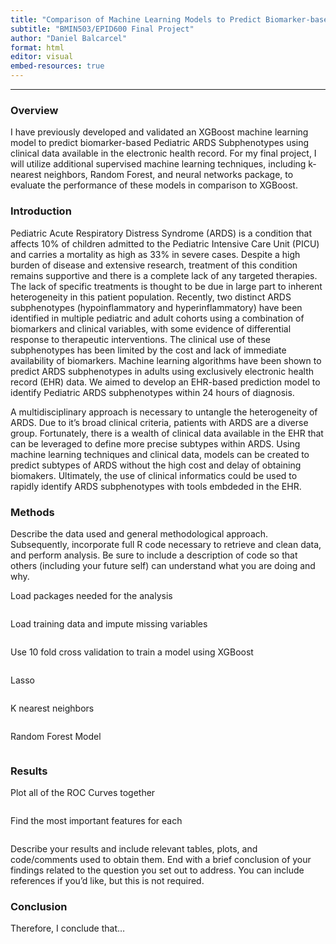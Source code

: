 ```yaml
---
title: "Comparison of Machine Learning Models to Predict Biomarker-based PARDS Subphenotypes Using CLinical Data"
subtitle: "BMIN503/EPID600 Final Project"
author: "Daniel Balcarcel"
format: html
editor: visual
embed-resources: true
---
```


------------------------------------------------------------------------

### Overview

I have previously developed and validated an XGBoost machine learning model to predict biomarker-based Pediatric ARDS Subphenotypes using clinical data available in the electronic health record. For my final project, I will utilize additional supervised machine learning techniques, including k-nearest neighbors, Random Forest, and neural networks package, to evaluate the performance of these models in comparison to XGBoost.

### Introduction

Pediatric Acute Respiratory Distress Syndrome (ARDS) is a condition that affects 10% of children admitted to the Pediatric Intensive Care Unit (PICU) and carries a mortality as high as 33% in severe cases. Despite a high burden of disease and extensive research, treatment of this condition remains supportive and there is a complete lack of any targeted therapies. The lack of specific treatments is thought to be due in large part to inherent heterogeneity in this patient population. Recently, two distinct ARDS subphenotypes (hypoinflammatory and hyperinflammatory) have been identified in multiple pediatric and adult cohorts using a combination of biomarkers and clinical variables, with some evidence of differential response to therapeutic interventions. The clinical use of these subphenotypes has been limited by the cost and lack of immediate availability of biomarkers. Machine learning algorithms have been shown to predict ARDS subphenotypes in adults using exclusively electronic health record (EHR) data. We aimed to develop an EHR-based prediction model to identify Pediatric ARDS subphenotypes within 24 hours of diagnosis.

A multidisciplinary approach is necessary to untangle the heterogeneity of ARDS. Due to it's broad clinical criteria, patients with ARDS are a diverse group. Fortunately, there is a wealth of clinical data available in the EHR that can be leveraged to define more precise subtypes within ARDS. Using machine learning techniques and clinical data, models can be created to predict subtypes of ARDS without the high cost and delay of obtaining biomakers. Ultimately, the use of clinical informatics could be used to rapidly identify ARDS subphenotypes with tools embdeded in the EHR.

### Methods

Describe the data used and general methodological approach. Subsequently, incorporate full R code necessary to retrieve and clean data, and perform analysis. Be sure to include a description of code so that others (including your future self) can understand what you are doing and why.

Load packages needed for the analysis

```r

```

Load training data and impute missing variables

```r

```

Use 10 fold cross validation to train a model using XGBoost

```r

```

Lasso

```r

```

K nearest neighbors

```r

```

Random Forest Model

```r

```

### Results

Plot all of the ROC Curves together

```r

```

Find the most important features for each

```r

```

Describe your results and include relevant tables, plots, and code/comments used to obtain them. End with a brief conclusion of your findings related to the question you set out to address. You can include references if you'd like, but this is not required.

### Conclusion

Therefore, I conclude that...

